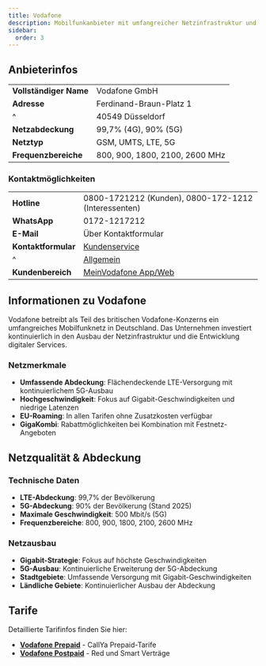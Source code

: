```yaml
---
title: Vodafone
description: Mobilfunkanbieter mit umfangreicher Netzinfrastruktur und innovativen Tarifen
sidebar:
  order: 3
---
```


## Anbieterinfos

|                    |                         |
| :----------------- | :---------------------- |
| **Vollständiger Name** | Vodafone GmbH           |
| **Adresse**        | Ferdinand-Braun-Platz 1 |
| ^                  | 40549 Düsseldorf        |
| **Netzabdeckung**  | 99,7% (4G), 90% (5G)    |
| **Netztyp**        | GSM, UMTS, LTE, 5G       |
| **Frequenzbereiche** | 800, 900, 1800, 2100, 2600 MHz |

### Kontaktmöglichkeiten

|                 |                                                                  |
| :-------------- | :--------------------------------------------------------------- |
| **Hotline**         | 0800-1721212 (Kunden), 0800-172-1212 (Interessenten)          |
| **WhatsApp**        | 0172-1217212                                                     |
| **E-Mail**          | Über Kontaktformular                                           |
| **Kontaktformular** | [Kundenservice](https://www.vodafone.de/hilfe/kontakt-zu-vodafone.html) |
| ^               | [Allgemein](https://www.vodafone.de/contact/rf/contactform.jsp)     |
| **Kundenbereich**   | [MeinVodafone App/Web](https://www.vodafone.de/meinvodafone)    |

## Informationen zu Vodafone

Vodafone betreibt als Teil des britischen Vodafone-Konzerns ein umfangreiches Mobilfunknetz in Deutschland. Das Unternehmen investiert kontinuierlich in den Ausbau der Netzinfrastruktur und die Entwicklung digitaler Services.

### Netzmerkmale
- **Umfassende Abdeckung**: Flächendeckende LTE-Versorgung mit kontinuierlichem 5G-Ausbau
- **Hochgeschwindigkeit**: Fokus auf Gigabit-Geschwindigkeiten und niedrige Latenzen
- **EU-Roaming**: In allen Tarifen ohne Zusatzkosten verfügbar
- **GigaKombi**: Rabattmöglichkeiten bei Kombination mit Festnetz-Angeboten

## Netzqualität & Abdeckung

### Technische Daten
- **LTE-Abdeckung**: 99,7% der Bevölkerung
- **5G-Abdeckung**: 90% der Bevölkerung (Stand 2025)
- **Maximale Geschwindigkeit**: 500 Mbit/s (5G)
- **Frequenzbereiche**: 800, 900, 1800, 2100, 2600 MHz

### Netzausbau
- **Gigabit-Strategie**: Fokus auf höchste Geschwindigkeiten
- **5G-Ausbau**: Kontinuierliche Erweiterung der 5G-Abdeckung
- **Stadtgebiete**: Umfassende Versorgung mit Gigabit-Geschwindigkeiten
- **Ländliche Gebiete**: Kontinuierlicher Ausbau der Abdeckung

## Tarife

Detaillierte Tarifinfos finden Sie hier:
- **[Vodafone Prepaid](/prepaid/vodafone/)** - CallYa Prepaid-Tarife
- **[Vodafone Postpaid](/postpaid/vodafone/)** - Red und Smart Verträge
